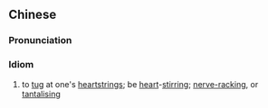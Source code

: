 ==Chinese==
{{zh-forms|type=22}}

===Pronunciation===
{{zh-pron
|m=liáorén xīnxián
|cat=id
}}

===Idiom===
{{zh-idiom}}

# to [[tug]] at one's [[heartstring]]s; be [[heart]]-[[stirring]]; [[nerve-racking]], or [[tantalising]]